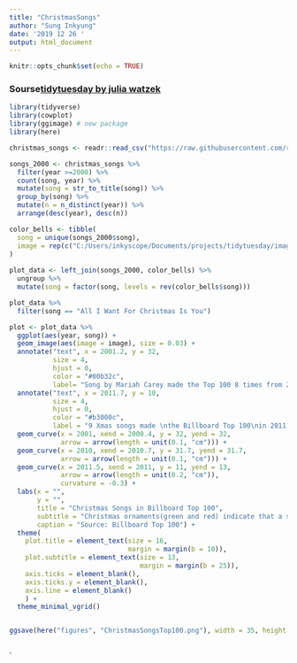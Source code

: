 ```yaml
---
title: "ChristmasSongs"
author: "Sung Inkyung"
date: '2019 12 26 '
output: html_document
---
```


```r
knitr::opts_chunk$set(echo = TRUE)
```
### Sourse[tidytuesday by julia watzek](https://github.com/jwatzek/tidytuesday/blob/master/scripts/2019-52_xmas_songs.R)
```r
library(tidyverse)
library(cowplot)
library(ggimage) # new package
library(here)
```

```r
christmas_songs <- readr::read_csv("https://raw.githubusercontent.com/rfordatascience/tidytuesday/master/data/2019/2019-12-24/christmas_songs.csv")

```

```r
songs_2000 <- christmas_songs %>% 
  filter(year >=2000) %>% 
  count(song, year) %>% 
  mutate(song = str_to_title(song)) %>% 
  group_by(song) %>% 
  mutate(n = n_distinct(year)) %>% 
  arrange(desc(year), desc(n))

color_bells <- tibble(
  song = unique(songs_2000$song),
  image = rep(c("C:/Users/inkyscope/Documents/projects/tidytuesday/image/gold_ball.png", "C:/Users/inkyscope/Documents/projects/tidytuesday/image/silver_ball.png"), length.out = length(unique(songs_2000$song)))
)
  
plot_data <- left_join(songs_2000, color_bells) %>% 
  ungroup %>% 
  mutate(song = factor(song, levels = rev(color_bells$song)))

plot_data %>%
  filter(song == "All I Want For Christmas Is You")
```


```r
plot <- plot_data %>% 
  ggplot(aes(year, song)) +
  geom_image(aes(image = image), size = 0.03) +
  annotate("text", x = 2001.2, y = 32,
           size = 4,
           hjust = 0,
           color = "#00b32c",
           label= "Song by Mariah Carey made the Top 100 8 times from 2000 - 2017.") +
  annotate("text", x = 2011.7, y = 10,
           size = 4,
           hjust = 0, 
           color = "#b3000c",
           label = "9 Xmas songs made \nthe Billboard Top 100\nin 2011.") +
  geom_curve(x = 2001, xend = 2000.4, y = 32, yend = 32, 
             arrow = arrow(length = unit(0.1, "cm"))) +
  geom_curve(x = 2010, xend = 2010.7, y = 31.7, yend = 31.7, 
             arrow = arrow(length = unit(0.1, "cm"))) +
  geom_curve(x = 2011.5, xend = 2011, y = 11, yend = 13, 
             arrow = arrow(length = unit(0.2, "cm")),
             curvature = -0.3) +
  labs(x = "",
       y = "",
       title = "Christmas Songs in Billboard Top 100",
       subtitle = "Christmas ornaments(green and red) indicate that a song made the Billboard Top 100 in the corresponding year.",
       caption = "Source: Billboard Top 100") +
  theme(
    plot.title = element_text(size = 16,
                              margin = margin(b = 10)),
    plot.subtitle = element_text(size = 13,
                                 margin = margin(b = 25)),
    axis.ticks = element_blank(),
    axis.ticks.y = element_blank(),
    axis.line = element_blank()
    ) +
  theme_minimal_vgrid()


ggsave(here("figures", "ChristmasSongsTop100.png"), width = 35, height =35, units = "cm")
  
```
`

